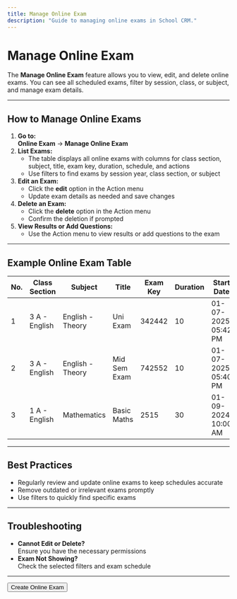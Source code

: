 ```yaml
---
title: Manage Online Exam
description: "Guide to managing online exams in School CRM."
---
```


# Manage Online Exam

The **Manage Online Exam** feature allows you to view, edit, and delete online exams. You can see all scheduled exams, filter by session, class, or subject, and manage exam details.

---

## How to Manage Online Exams

1. **Go to:**  
   **Online Exam** → **Manage Online Exam**
2. **List Exams:**
   - The table displays all online exams with columns for class section, subject, title, exam key, duration, schedule, and actions
   - Use filters to find exams by session year, class section, or subject
3. **Edit an Exam:**
   - Click the **edit** option in the Action menu
   - Update exam details as needed and save changes
4. **Delete an Exam:**
   - Click the **delete** option in the Action menu
   - Confirm the deletion if prompted
5. **View Results or Add Questions:**
   - Use the Action menu to view results or add questions to the exam

---

## Example Online Exam Table

| No. | Class Section | Subject           | Title         | Exam Key | Duration | Start Date           | End Date             | Total Questions | Action         |
|-----|--------------|-------------------|---------------|----------|----------|----------------------|----------------------|-----------------|----------------|
| 1   | 3 A - English| English - Theory  | Uni Exam      | 342442   | 10       | 01-07-2025 05:42 PM  | 01-07-2025 06:00 PM  | 2               | Edit/Delete/...|
| 2   | 3 A - English| English - Theory  | Mid Sem Exam  | 742552   | 10       | 01-07-2025 05:40 PM  | 01-07-2025 06:00 PM  | 2               | Edit/Delete/...|
| 3   | 1 A - English| Mathematics       | Basic Maths   | 2515     | 30       | 01-09-2024 10:00 AM  | 30-09-2024 05:00 PM  | 3               | Edit/Delete/...|

---

## Best Practices
- Regularly review and update online exams to keep schedules accurate
- Remove outdated or irrelevant exams promptly
- Use filters to quickly find specific exams

---

## Troubleshooting
- **Cannot Edit or Delete?**  
  Ensure you have the necessary permissions
- **Exam Not Showing?**  
  Check the selected filters and exam schedule

---

<Button href="/online-exam/create-online-exam" variant="primary">
  Create Online Exam
</Button> 